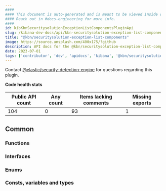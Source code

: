 ```yaml
---
####
#### This document is auto-generated and is meant to be viewed inside our experimental, new docs system.
#### Reach out in #docs-engineering for more info.
####
id: kibKbnSecuritysolutionExceptionListComponentsPluginApi
slug: /kibana-dev-docs/api/kbn-securitysolution-exception-list-components
title: "@kbn/securitysolution-exception-list-components"
image: https://source.unsplash.com/400x175/?github
description: API docs for the @kbn/securitysolution-exception-list-components plugin
date: 2023-07-01
tags: ['contributor', 'dev', 'apidocs', 'kibana', '@kbn/securitysolution-exception-list-components']
---
```




Contact [@elastic/security-detection-engine](https://github.com/orgs/elastic/teams/security-detection-engine) for questions regarding this plugin.

**Code health stats**

| Public API count  | Any count | Items lacking comments | Missing exports |
|-------------------|-----------|------------------------|-----------------|
| 104 | 0 | 93 | 1 |

## Common

### Functions
<DocDefinitionList data={kbnSecuritysolutionExceptionListComponentsObj.common.functions}/>

### Interfaces
<DocDefinitionList data={kbnSecuritysolutionExceptionListComponentsObj.common.interfaces}/>

### Enums
<DocDefinitionList data={kbnSecuritysolutionExceptionListComponentsObj.common.enums}/>

### Consts, variables and types
<DocDefinitionList data={kbnSecuritysolutionExceptionListComponentsObj.common.misc}/>

